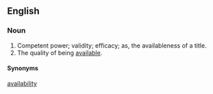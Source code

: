 ==English==
===Noun===
#Competent power; validity; efficacy; as, the availableness of a title.
#The quality of being [[available]].

====Synonyms====
[[availability]]
